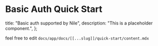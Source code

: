 # Basic Auth Quick Start

  title: "Basic auth supported by Nile",
  description: "This is a placeholder component.",
};

feel free to edit `docs/app/docs/[[...slug]]/quick-start/content.mdx`
